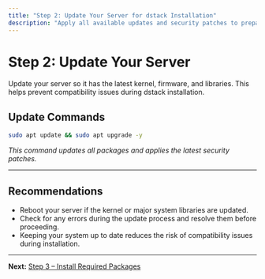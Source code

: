 ```yaml
---
title: "Step 2: Update Your Server for dstack Installation"
description: "Apply all available updates and security patches to prepare your system for dstack."
---
```


# Step 2: Update Your Server

Update your server so it has the latest kernel, firmware, and libraries. This helps prevent compatibility issues during dstack installation.

## Update Commands

```bash
sudo apt update && sudo apt upgrade -y
```

*This command updates all packages and applies the latest security patches.*

---

## Recommendations
- Reboot your server if the kernel or major system libraries are updated.
- Check for any errors during the update process and resolve them before proceeding.
- Keeping your system up to date reduces the risk of compatibility issues during installation.

---

**Next:** [Step 3 – Install Required Packages](./step-3-install-required-packages) 